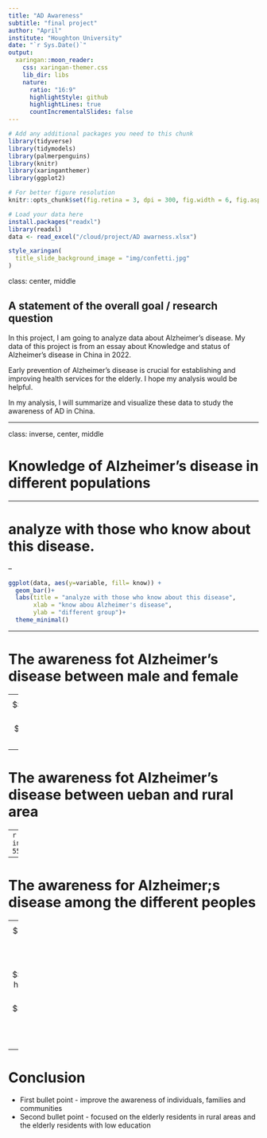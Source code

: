 ```yaml
---
title: "AD Awareness"
subtitle: "final project"
author: "April"
institute: "Houghton University"
date: "`r Sys.Date()`"
output:
  xaringan::moon_reader:
    css: xaringan-themer.css
    lib_dir: libs
    nature:
      ratio: "16:9"
      highlightStyle: github
      highlightLines: true
      countIncrementalSlides: false
---
```


```r
# Add any additional packages you need to this chunk
library(tidyverse)
library(tidymodels)
library(palmerpenguins)
library(knitr)
library(xaringanthemer)
library(ggplot2)

```

```r
# For better figure resolution
knitr::opts_chunk$set(fig.retina = 3, dpi = 300, fig.width = 6, fig.asp = 0.618, out.width = "80%")
```

```r
# Load your data here
install.packages("readxl")
library(readxl)
data <- read_excel("/cloud/project/AD awarness.xlsx")

```


```r
style_xaringan(
  title_slide_background_image = "img/confetti.jpg"
)
```


class: center, middle

## A statement of the overall goal / research question
In this project, I am going to analyze data about Alzheimer's disease. My data of this project is from an essay about Knowledge and status of Alzheimer's disease in China in 2022. 

Early prevention of Alzheimer's disease is crucial for establishing and improving health services for the elderly. I hope my analysis would be helpful.

In my analysis, I will summarize and visualize these data to study the awareness of AD in China.

---

class: inverse, center, middle

# Knowledge of Alzheimer's disease in different populations


---

# analyze with those who know about this disease.

--

```r


ggplot(data, aes(y=variable, fill= know)) +
  geom_bar()+
  labs(title = "analyze with those who know about this disease",
       xlab = "know abou Alzheimer's disease",
       ylab = "different group")+
  theme_minimal()


```


---

# The awareness fot Alzheimer's disease between male and female

--
$$\ratio(women) = 0.966$$
$$\ratio(men) = 0.943$$

---

# The awareness fot Alzheimer's disease between ueban and rural area

--
```r
include_graphics("https://www.alzcn.com/article/2022/2096-5516/274/2096-5516-5-4-265/thumbnail/img_1.png")
```

---

# The awareness for Alzheimer;s disease among the different peoples

--
$$\ratio(below junior high school) = 0.966$$
$$\ratio(senior high school) = 0.943$$
$$\ratio(above university level) = 0.966$$


---

# Conclusion

- First bullet point - improve the awareness of individuals, families and communities
- Second bullet point - focused on the elderly residents in rural areas and the elderly residents with low education



